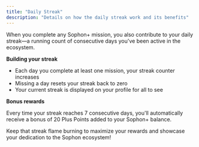 ```yaml
---
title: "Daily Streak"
description: "Details on how the daily streak work and its benefits"
---
```


When you complete any Sophon\+ mission, you also contribute to your daily streak—a running count of consecutive days you've been active in the ecosystem.

**Building your streak**

- Each day you complete at least one mission, your streak counter increases
- Missing a day resets your streak back to zero
- Your current streak is displayed on your profile for all to see

**Bonus rewards**

Every time your streak reaches 7 consecutive days, you'll automatically receive a bonus of 20 Plus Points added to your Sophon\+ balance.

Keep that streak flame burning to maximize your rewards and showcase your dedication to the Sophon ecosystem\!
